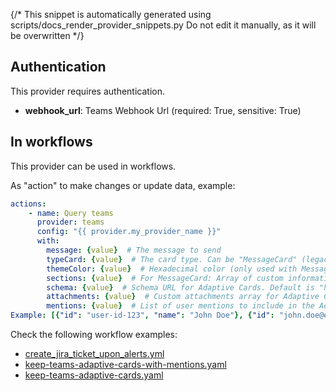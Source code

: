 {/* This snippet is automatically generated using scripts/docs_render_provider_snippets.py
Do not edit it manually, as it will be overwritten */}

## Authentication
This provider requires authentication.
- **webhook_url**: Teams Webhook Url (required: True, sensitive: True)


## In workflows

This provider can be used in workflows.



As "action" to make changes or update data, example:
```yaml
actions:
    - name: Query teams
      provider: teams
      config: "{{ provider.my_provider_name }}"
      with:
        message: {value}  # The message to send
        typeCard: {value}  # The card type. Can be "MessageCard" (legacy) or "message" (for Adaptive Cards). Default is "message"
        themeColor: {value}  # Hexadecimal color (only used with MessageCard type)
        sections: {value}  # For MessageCard: Array of custom information sections. For Adaptive Cards: Array of card elements following the Adaptive Card schema. Can be provided as a JSON string or array.
        schema: {value}  # Schema URL for Adaptive Cards. Default is "http://adaptivecards.io/schemas/adaptive-card.json"
        attachments: {value}  # Custom attachments array for Adaptive Cards (overrides default attachment structure). Can be provided as a JSON string or array.
        mentions: {value}  # List of user mentions to include in the Adaptive Card. Each mention should be a dict with 'id' (user ID, Microsoft Entra Object ID, or UPN) and 'name' (display name) keys.
Example: [{"id": "user-id-123", "name": "John Doe"}, {"id": "john.doe@example.com", "name": "John Doe"}]
```




Check the following workflow examples:
- [create_jira_ticket_upon_alerts.yml](https://github.com/keephq/keep/blob/main/examples/workflows/create_jira_ticket_upon_alerts.yml)
- [keep-teams-adaptive-cards-with-mentions.yaml](https://github.com/keephq/keep/blob/main/examples/workflows/keep-teams-adaptive-cards-with-mentions.yaml)
- [keep-teams-adaptive-cards.yaml](https://github.com/keephq/keep/blob/main/examples/workflows/keep-teams-adaptive-cards.yaml)
